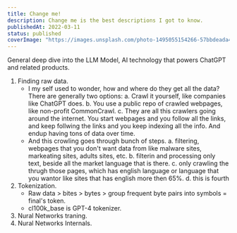 ```yaml
---
title: Change me!
description: Change me is the best descriptions I got to know.
publishedAt: 2022-03-11
status: published
coverImage: "https://images.unsplash.com/photo-1495055154266-57bbdeada43e?q=80&w=2070&auto=format&fit=crop&ixlib=rb-4.0.3&ixid=M3wxMjA3fDB8MHxwaG90by1wYWdlfHx8fGVufDB8fHx8fA%3D%3D"
---
```


General deep dive into the LLM Model, AI technology that powers ChatGPT and related products.

1. Finding raw data.
    - I my self used to wonder, how and where do they get all the data? There are generally two options:
      a. Crawl it yourself, like companies like ChatGPT does.
      b. You use a public repo of crawled webpages, like non-profit CommonCrawl.
      c. They are all this crawlers going around the internet. You start webpages and you follow all the links, and keep follwing the links and you keep indexing all the info. And endup having tons of data over time.
    - And this crowling goes through bunch of steps.
      a. filtering, webpages that you don't want data from like malware sites, markeating sites, adults sites, etc.
      b. filterin and processing only text, beside all the market language that is there.
      c. only crawling the thrugh those pages, which has english language or language that you wantor like sites that has english more then 65%.
      d. this is fourth
2. Tokenization.
    - Raw data > bites > bytes > group frequent byte pairs into symbols = final's token.
    - cl100k_base is GPT-4 tokenizer.
3. Nural Networks traning.
4. Nural Networks Internals.
